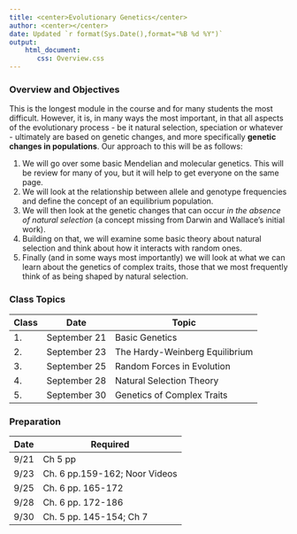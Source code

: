 ```yaml
---
title: <center>Evolutionary Genetics</center>
author: <center></center>
date: Updated `r format(Sys.Date(),format="%B %d %Y")`
output: 
    html_document:
       css: Overview.css
---
```

### Overview and Objectives

This is the longest module in the course and for many students the most difficult.  However, it is, in many ways the most important, in that all aspects of the evolutionary process - be it natural selection, speciation or whatever - ultimately are based on genetic changes, and more specifically **genetic changes in populations**.  Our approach to this will be as follows:

1.  We will go over some basic Mendelian and molecular genetics.  This will be review for many of you, but it will help to get everyone on the same page.
2.  We will look at the relationship between allele and genotype frequencies and define the concept of an equilibrium population.
3.  We will then look at the genetic changes that can occur *in the absence of natural selection* (a concept missing from Darwin and Wallace's initial work).
4.  Building on that, we will examine some basic theory about natural selection and think about how it interacts with random ones.
5.  Finally (and in some ways most importantly) we will look at what we can learn about the genetics of complex traits, those that we most frequently think of as being shaped by natural selection.

### Class Topics

Class|Date|Topic
---|---|---
1.|September 21|Basic Genetics
2.|September 23|The Hardy-Weinberg Equilibrium
3.|September 25|Random Forces in Evolution
4.|September 28|Natural Selection Theory
5.|September 30|Genetics of Complex Traits

### Preparation

Date|Required
---|---
9/21|Ch  5 pp
9/23|Ch. 6 pp.159-162; Noor Videos
9/25|Ch. 6 pp. 165-172
9/28|Ch. 6 pp. 172-186
9/30|Ch. 5 pp. 145-154; Ch 7
